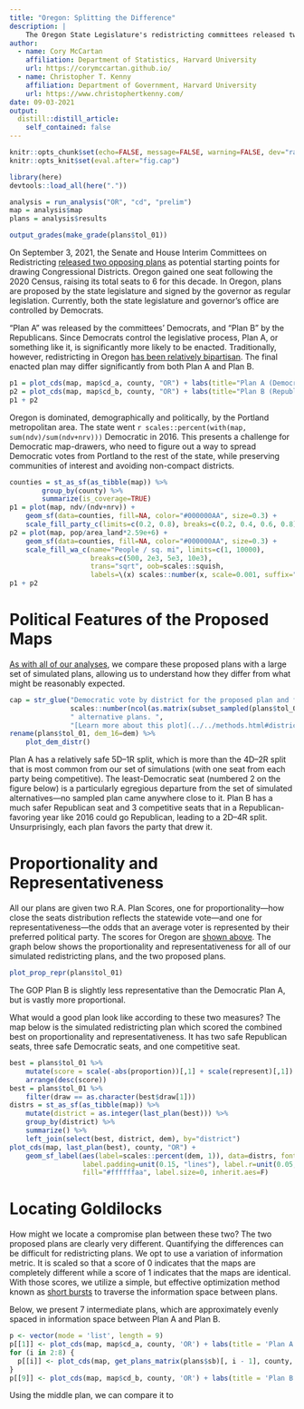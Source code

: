 ```yaml
---
title: "Oregon: Splitting the Difference"
description: |
    The Oregon State Legislature's redistricting committees released two draft plans for consideration for the state's six congressionial districts.
author:
  - name: Cory McCartan
    affiliation: Department of Statistics, Harvard University
    url: https://corymccartan.github.io/
  - name: Christopher T. Kenny
    affiliation: Department of Government, Harvard University
    url: https://www.christophertkenny.com/
date: 09-03-2021
output:
  distill::distill_article:
    self_contained: false
---
```



```r
knitr::opts_chunk$set(echo=FALSE, message=FALSE, warning=FALSE, dev="ragg_png")
knitr::opts_knit$set(eval.after="fig.cap")

library(here)
devtools::load_all(here("."))

analysis = run_analysis("OR", "cd", "prelim")
map = analysis$map
plans = analysis$results
```

<aside>
```r
output_grades(make_grade(plans$tol_01))
```
</aside>

On September 3, 2021, the Senate and House Interim Committees on Redistricting [released two opposing plans](https://www.oregonlegislature.gov/redistricting) as potential starting points for drawing Congressional Districts.
Oregon gained one seat following the 2020 Census, raising its total seats to 6 for this decade.
In Oregon, plans are proposed by the state legislature and signed by the governor as regular legislation.
Currently, both the state legislature and governor's office are controlled by Democrats.

"Plan A" was released by the committees' Democrats, and "Plan B" by the Republicans.
Since Democrats control the legislative process, Plan A, or something like it, is significantly more likely to be enacted.
Traditionally, however, redistricting in Oregon [has been relatively bipartisan](https://www.opb.org/article/2021/09/03/oregon-politics-redistricting-map-democratcs-republicans-debate-congressional-districts/).
The final enacted plan may differ significantly from both Plan A and Plan B.


```r
p1 = plot_cds(map, map$cd_a, county, "OR") + labs(title="Plan A (Democratic)")
p2 = plot_cds(map, map$cd_b, county, "OR") + labs(title="Plan B (Republican)")
p1 + p2
```

Oregon is dominated, demographically and politically, by the Portland metropolitan area.
The state went `r scales::percent(with(map, sum(ndv)/sum(ndv+nrv)))` Democratic in 2016.
This presents a challenge for Democratic map-drawers, who need to figure out a way to spread Democratic votes from Portland to the rest of the state, while preserving communities of interest and avoiding non-compact districts.

```r
counties = st_as_sf(as_tibble(map)) %>%
        group_by(county) %>%
        summarize(is_coverage=TRUE)
p1 = plot(map, ndv/(ndv+nrv)) +
    geom_sf(data=counties, fill=NA, color="#000000AA", size=0.3) +
    scale_fill_party_c(limits=c(0.2, 0.8), breaks=c(0.2, 0.4, 0.6, 0.8))
p2 = plot(map, pop/area_land*2.59e+6) +
    geom_sf(data=counties, fill=NA, color="#000000AA", size=0.3) +
    scale_fill_wa_c(name="People / sq. mi", limits=c(1, 10000),
                    breaks=c(500, 2e3, 5e3, 10e3),
                    trans="sqrt", oob=scales::squish,
                    labels=\(x) scales::number(x, scale=0.001, suffix="k"))
p1 + p2
```

# Political Features of the Proposed Maps

[As with all of our analyses](../../methods.html), we compare these proposed plans with a large set of simulated plans, allowing us to understand how they differ from what might be reasonably expected.

```r
cap = str_glue("Democratic vote by district for the proposed plan and for ",
               scales::number(ncol(as.matrix(subset_sampled(plans$tol_01))), big.mark=","),
               " alternative plans. ",
               "[Learn more about this plot](../../methods.html#district-vote-share-plots)")
rename(plans$tol_01, dem_16=dem) %>%
    plot_dem_distr()
```

Plan A has a relatively safe 5D--1R split, which is more than the 4D--2R split that is most common from our set of simulations (with one seat from each party being competitive).
The least-Democratic seat (numbered 2 on the figure below) is a particularly egregious departure from the set of simulated alternatives---no sampled plan came anywhere close to it.
Plan B has a much safer Republican seat and 3 competitive seats that in a Republican-favoring year like 2016 could go Republican, leading to a 2D--4R split.
Unsurprisingly, each plan favors the party that drew it.

# Proportionality and Representativeness

All our plans are given two R.A. Plan Scores, one for proportionality---how close the seats distribution reflects the statewide vote---and one for representativeness---the odds that an average voter is represented by their preferred political party.
The scores for Oregon are [shown above](#plans-scores).
The graph below shows the proportionality and representativeness for all of our simulated redistricting plans, and the two proposed plans.

```r
plot_prop_repr(plans$tol_01)
```

The GOP Plan B is slightly less representative than the Democratic Plan A, but
is vastly more proportional.

What would a good plan look like according to these two measures?
The map below is the simulated redistricting plan which scored the combined best on proportionality and representativeness.
It has two safe Republican seats, three safe Democratic seats, and one competitive seat.

```r
best = plans$tol_01 %>%
    mutate(score = scale(-abs(proportion))[,1] + scale(represent)[,1]) %>%
    arrange(desc(score))
best = plans$tol_01 %>%
    filter(draw == as.character(best$draw[1]))
distrs = st_as_sf(as_tibble(map)) %>%
    mutate(district = as.integer(last_plan(best))) %>%
    group_by(district) %>%
    summarize() %>%
    left_join(select(best, district, dem), by="district")
plot_cds(map, last_plan(best), county, "OR") +
    geom_sf_label(aes(label=scales::percent(dem, 1)), data=distrs, fontface="bold",
                  label.padding=unit(0.15, "lines"), label.r=unit(0.05, "lines"),
                  fill="#ffffffaa", label.size=0, inherit.aes=F)
```

# Locating Goldilocks

How might we locate a compromise plan between these two? The two proposed plans are clearly very different. Quantifying the differences can be difficult for redistricting plans. We opt to use a variation of information metric. It is scaled so that a score of 0 indicates that the maps are completely different while a score of 1 indicates that the maps are identical. With those scores, we utilize a simple, but effective optimization method known as [short bursts](https://arxiv.org/pdf/2011.02288.pdf) to traverse the information space between plans.

Below, we present 7 intermediate plans, which are approximately evenly spaced in information space between Plan A and Plan B.
```r
p <- vector(mode = 'list', length = 9)
p[[1]] <- plot_cds(map, map$cd_a, county, 'OR') + labs(title = 'Plan A (Democratic)')
for (i in 2:8) {
  p[[i]] <- plot_cds(map, get_plans_matrix(plans$sb)[, i - 1], county, 'OR') + labs(title = )
}
p[[9]] <- plot_cds(map, map$cd_b, county, 'OR') + labs(title = 'Plan B (Republican)')
```

Using the middle plan, we can compare it to
